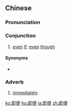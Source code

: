 ==Chinese==
{{zh-forms}}

===Pronunciation===
{{zh-pron
|m=jíbiàn
|c=zik1 bin6
|ma=Zh-jíbiàn.ogg
|cat=con,adv
}}

===Conjunction===
{{zh-con}}

# [[even]] [[if]]; [[even]] [[though]]

====Synonyms====
* {{zh-l|即使}}

===Adverb===
{{zh-adv}}

# {{lb|zh|literary}} [[immediately]]

{{zh-cat|Advanced}}

[[ko:即便]]
[[hu:即便]]
[[ja:即便]]
[[zh:即便]]
